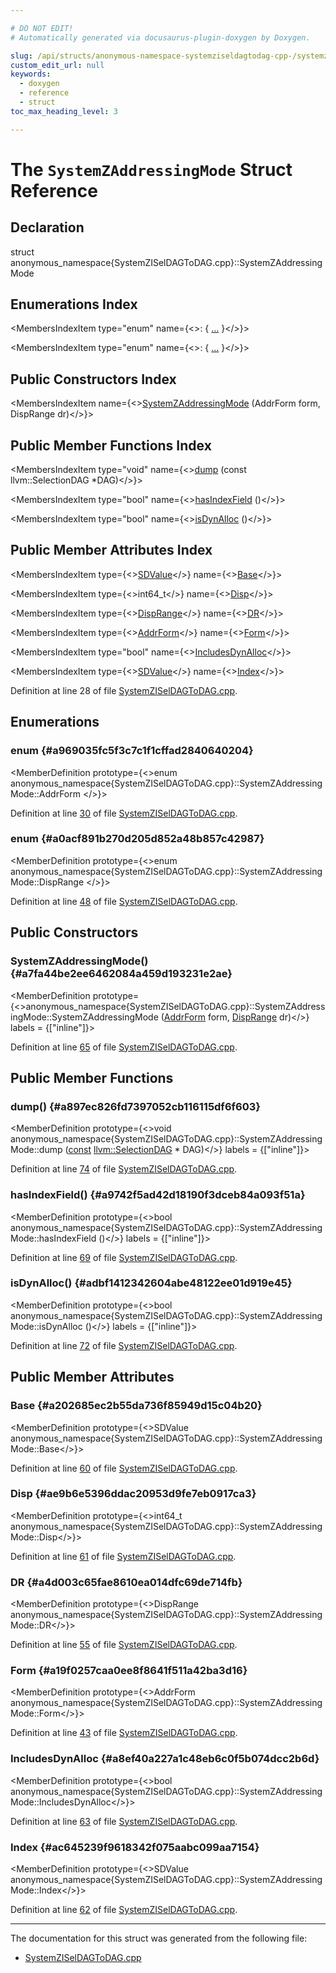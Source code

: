 ```yaml
---

# DO NOT EDIT!
# Automatically generated via docusaurus-plugin-doxygen by Doxygen.

slug: /api/structs/anonymous-namespace-systemziseldagtodag-cpp-/systemzaddressingmode
custom_edit_url: null
keywords:
  - doxygen
  - reference
  - struct
toc_max_heading_level: 3

---
```





# The `SystemZAddressingMode` Struct Reference

<DoxygenPage pluginConfig={pluginConfig}>



## Declaration

<CodeBlock>struct anonymous_namespace{SystemZISelDAGToDAG.cpp}::SystemZAddressingMode</CodeBlock>

## Enumerations Index

<MembersIndex>

<MembersIndexItem
  type="enum"
  name={<>:  &#123; <a href="#a969035fc5f3c7c1f1cffad2840640204">...</a> &#125;</>}>
</MembersIndexItem>

<MembersIndexItem
  type="enum"
  name={<>:  &#123; <a href="#a0acf891b270d205d852a48b857c42987">...</a> &#125;</>}>
</MembersIndexItem>

</MembersIndex>

## Public Constructors Index

<MembersIndex>

<MembersIndexItem
  name={<><a href="#a7fa44be2ee6462084a459d193231e2ae">SystemZAddressingMode</a> (AddrForm form, DispRange dr)</>}>
</MembersIndexItem>

</MembersIndex>

## Public Member Functions Index

<MembersIndex>

<MembersIndexItem
  type="void"
  name={<><a href="#a897ec826fd7397052cb116115df6f603">dump</a> (const llvm::SelectionDAG &#42;DAG)</>}>
</MembersIndexItem>

<MembersIndexItem
  type="bool"
  name={<><a href="#a9742f5ad42d18190f3dceb84a093f51a">hasIndexField</a> ()</>}>
</MembersIndexItem>

<MembersIndexItem
  type="bool"
  name={<><a href="#adbf1412342604abe48122ee01d919e45">isDynAlloc</a> ()</>}>
</MembersIndexItem>

</MembersIndex>

## Public Member Attributes Index

<MembersIndex>

<MembersIndexItem
  type={<><a href="/docs/api/classes/llvm/sdvalue">SDValue</a></>}
  name={<><a href="#a202685ec2b55da736f85949d15c04b20">Base</a></>}>
</MembersIndexItem>

<MembersIndexItem
  type={<>int64&#95;t</>}
  name={<><a href="#ae9b6e5396ddac20953d9fe7eb0917ca3">Disp</a></>}>
</MembersIndexItem>

<MembersIndexItem
  type={<><a href="#a0acf891b270d205d852a48b857c42987">DispRange</a></>}
  name={<><a href="#a4d003c65fae8610ea014dfc69de714fb">DR</a></>}>
</MembersIndexItem>

<MembersIndexItem
  type={<><a href="#a969035fc5f3c7c1f1cffad2840640204">AddrForm</a></>}
  name={<><a href="#a19f0257caa0ee8f8641f511a42ba3d16">Form</a></>}>
</MembersIndexItem>

<MembersIndexItem
  type="bool"
  name={<><a href="#a8ef40a227a1c48eb6c0f5b074dcc2b6d">IncludesDynAlloc</a></>}>
</MembersIndexItem>

<MembersIndexItem
  type={<><a href="/docs/api/classes/llvm/sdvalue">SDValue</a></>}
  name={<><a href="#ac645239f9618342f075aabc099aa7154">Index</a></>}>
</MembersIndexItem>

</MembersIndex>


Definition at line 28 of file <a href="/docs/api/files/lib/lib/target/lib/target/systemz/systemziseldagtodag-cpp">SystemZISelDAGToDAG.cpp</a>.

<SectionDefinition>

## Enumerations

### enum  {#a969035fc5f3c7c1f1cffad2840640204}

<MemberDefinition
  prototype={<>enum anonymous_namespace&#123;SystemZISelDAGToDAG.cpp&#125;::SystemZAddressingMode::AddrForm </>}>

<EnumerationList title="Enumeration values">

<Link id="a969035fc5f3c7c1f1cffad2840640204a5e4a2bb26d00025a459315ffaef0f18f" />
<EnumerationListItem name="FormBD">

</EnumerationListItem>

<Link id="a969035fc5f3c7c1f1cffad2840640204aac91645f0e4df12defcd456daf9fc25f" />
<EnumerationListItem name="FormBDXNormal">

</EnumerationListItem>

<Link id="a969035fc5f3c7c1f1cffad2840640204aa813c469fae459b8f069104058626db7" />
<EnumerationListItem name="FormBDXLA">

</EnumerationListItem>

<Link id="a969035fc5f3c7c1f1cffad2840640204a8cd1f2673268ecf02ed73e660288e84c" />
<EnumerationListItem name="FormBDXDynAlloc">

</EnumerationListItem>

</EnumerationList>

Definition at line <a href="/docs/api/files/lib/lib/target/lib/target/systemz/systemziseldagtodag-cpp/#l00030">30</a> of file <a href="/docs/api/files/lib/lib/target/lib/target/systemz/systemziseldagtodag-cpp">SystemZISelDAGToDAG.cpp</a>.
</MemberDefinition>

### enum  {#a0acf891b270d205d852a48b857c42987}

<MemberDefinition
  prototype={<>enum anonymous_namespace&#123;SystemZISelDAGToDAG.cpp&#125;::SystemZAddressingMode::DispRange </>}>

<EnumerationList title="Enumeration values">

<Link id="a0acf891b270d205d852a48b857c42987a47ed8d3fd4a1725cc46294ce9c6db90a" />
<EnumerationListItem name="Disp12Only">

</EnumerationListItem>

<Link id="a0acf891b270d205d852a48b857c42987a4a4e2c60e2bea977601e746cfb0144fe" />
<EnumerationListItem name="Disp12Pair">

</EnumerationListItem>

<Link id="a0acf891b270d205d852a48b857c42987a5e5fd31d017ba7df42c11b3d68a8a4af" />
<EnumerationListItem name="Disp20Only">

</EnumerationListItem>

<Link id="a0acf891b270d205d852a48b857c42987a34dc3b55235a2c79a0ba5c762f05c004" />
<EnumerationListItem name="Disp20Only128">

</EnumerationListItem>

<Link id="a0acf891b270d205d852a48b857c42987af37bf1237d492caabde564e81fc14d1b" />
<EnumerationListItem name="Disp20Pair">

</EnumerationListItem>

</EnumerationList>

Definition at line <a href="/docs/api/files/lib/lib/target/lib/target/systemz/systemziseldagtodag-cpp/#l00048">48</a> of file <a href="/docs/api/files/lib/lib/target/lib/target/systemz/systemziseldagtodag-cpp">SystemZISelDAGToDAG.cpp</a>.
</MemberDefinition>

</SectionDefinition>

<SectionDefinition>

## Public Constructors

### SystemZAddressingMode() {#a7fa44be2ee6462084a459d193231e2ae}

<MemberDefinition
  prototype={<>anonymous&#95;namespace&#123;SystemZISelDAGToDAG.cpp&#125;::SystemZAddressingMode::SystemZAddressingMode (<a href="#a969035fc5f3c7c1f1cffad2840640204">AddrForm</a> form, <a href="#a0acf891b270d205d852a48b857c42987">DispRange</a> dr)</>}
  labels = {["inline"]}>

Definition at line <a href="/docs/api/files/lib/lib/target/lib/target/systemz/systemziseldagtodag-cpp/#l00065">65</a> of file <a href="/docs/api/files/lib/lib/target/lib/target/systemz/systemziseldagtodag-cpp">SystemZISelDAGToDAG.cpp</a>.
</MemberDefinition>

</SectionDefinition>

<SectionDefinition>

## Public Member Functions

### dump() {#a897ec826fd7397052cb116115df6f603}

<MemberDefinition
  prototype={<>void anonymous&#95;namespace&#123;SystemZISelDAGToDAG.cpp&#125;::SystemZAddressingMode::dump (<a href="/docs/api/files/lib/lib/target/lib/target/aarch64/aarch64promoteconstant-cpp/#a90f8350fecae261c25be85d38b451bff">const</a> <a href="/docs/api/classes/llvm/selectiondag">llvm::SelectionDAG</a> &#42; DAG)</>}
  labels = {["inline"]}>

Definition at line <a href="/docs/api/files/lib/lib/target/lib/target/systemz/systemziseldagtodag-cpp/#l00074">74</a> of file <a href="/docs/api/files/lib/lib/target/lib/target/systemz/systemziseldagtodag-cpp">SystemZISelDAGToDAG.cpp</a>.
</MemberDefinition>

### hasIndexField() {#a9742f5ad42d18190f3dceb84a093f51a}

<MemberDefinition
  prototype={<>bool anonymous&#95;namespace&#123;SystemZISelDAGToDAG.cpp&#125;::SystemZAddressingMode::hasIndexField ()</>}
  labels = {["inline"]}>

Definition at line <a href="/docs/api/files/lib/lib/target/lib/target/systemz/systemziseldagtodag-cpp/#l00069">69</a> of file <a href="/docs/api/files/lib/lib/target/lib/target/systemz/systemziseldagtodag-cpp">SystemZISelDAGToDAG.cpp</a>.
</MemberDefinition>

### isDynAlloc() {#adbf1412342604abe48122ee01d919e45}

<MemberDefinition
  prototype={<>bool anonymous&#95;namespace&#123;SystemZISelDAGToDAG.cpp&#125;::SystemZAddressingMode::isDynAlloc ()</>}
  labels = {["inline"]}>

Definition at line <a href="/docs/api/files/lib/lib/target/lib/target/systemz/systemziseldagtodag-cpp/#l00072">72</a> of file <a href="/docs/api/files/lib/lib/target/lib/target/systemz/systemziseldagtodag-cpp">SystemZISelDAGToDAG.cpp</a>.
</MemberDefinition>

</SectionDefinition>

<SectionDefinition>

## Public Member Attributes

### Base {#a202685ec2b55da736f85949d15c04b20}

<MemberDefinition
  prototype={<>SDValue anonymous&#95;namespace&#123;SystemZISelDAGToDAG.cpp&#125;::SystemZAddressingMode::Base</>}>

Definition at line <a href="/docs/api/files/lib/lib/target/lib/target/systemz/systemziseldagtodag-cpp/#l00060">60</a> of file <a href="/docs/api/files/lib/lib/target/lib/target/systemz/systemziseldagtodag-cpp">SystemZISelDAGToDAG.cpp</a>.
</MemberDefinition>

### Disp {#ae9b6e5396ddac20953d9fe7eb0917ca3}

<MemberDefinition
  prototype={<>int64&#95;t anonymous&#95;namespace&#123;SystemZISelDAGToDAG.cpp&#125;::SystemZAddressingMode::Disp</>}>

Definition at line <a href="/docs/api/files/lib/lib/target/lib/target/systemz/systemziseldagtodag-cpp/#l00061">61</a> of file <a href="/docs/api/files/lib/lib/target/lib/target/systemz/systemziseldagtodag-cpp">SystemZISelDAGToDAG.cpp</a>.
</MemberDefinition>

### DR {#a4d003c65fae8610ea014dfc69de714fb}

<MemberDefinition
  prototype={<>DispRange anonymous&#95;namespace&#123;SystemZISelDAGToDAG.cpp&#125;::SystemZAddressingMode::DR</>}>

Definition at line <a href="/docs/api/files/lib/lib/target/lib/target/systemz/systemziseldagtodag-cpp/#l00055">55</a> of file <a href="/docs/api/files/lib/lib/target/lib/target/systemz/systemziseldagtodag-cpp">SystemZISelDAGToDAG.cpp</a>.
</MemberDefinition>

### Form {#a19f0257caa0ee8f8641f511a42ba3d16}

<MemberDefinition
  prototype={<>AddrForm anonymous&#95;namespace&#123;SystemZISelDAGToDAG.cpp&#125;::SystemZAddressingMode::Form</>}>

Definition at line <a href="/docs/api/files/lib/lib/target/lib/target/systemz/systemziseldagtodag-cpp/#l00043">43</a> of file <a href="/docs/api/files/lib/lib/target/lib/target/systemz/systemziseldagtodag-cpp">SystemZISelDAGToDAG.cpp</a>.
</MemberDefinition>

### IncludesDynAlloc {#a8ef40a227a1c48eb6c0f5b074dcc2b6d}

<MemberDefinition
  prototype={<>bool anonymous&#95;namespace&#123;SystemZISelDAGToDAG.cpp&#125;::SystemZAddressingMode::IncludesDynAlloc</>}>

Definition at line <a href="/docs/api/files/lib/lib/target/lib/target/systemz/systemziseldagtodag-cpp/#l00063">63</a> of file <a href="/docs/api/files/lib/lib/target/lib/target/systemz/systemziseldagtodag-cpp">SystemZISelDAGToDAG.cpp</a>.
</MemberDefinition>

### Index {#ac645239f9618342f075aabc099aa7154}

<MemberDefinition
  prototype={<>SDValue anonymous&#95;namespace&#123;SystemZISelDAGToDAG.cpp&#125;::SystemZAddressingMode::Index</>}>

Definition at line <a href="/docs/api/files/lib/lib/target/lib/target/systemz/systemziseldagtodag-cpp/#l00062">62</a> of file <a href="/docs/api/files/lib/lib/target/lib/target/systemz/systemziseldagtodag-cpp">SystemZISelDAGToDAG.cpp</a>.
</MemberDefinition>

</SectionDefinition>

<hr/>

The documentation for this struct was generated from the following file:

<ul>
<li><a href="/docs/api/files/lib/lib/target/lib/target/systemz/systemziseldagtodag-cpp">SystemZISelDAGToDAG.cpp</a></li>
</ul>

</DoxygenPage>
